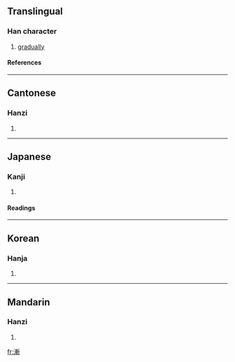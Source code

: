 {{see|渐}}

==Translingual==
===Han character===
{{Han char|rn=85|rad=水|as=11|sn=14|four=3212<sub>1</sub>|canj=水十十中 (EJJL)}}
# [[gradually]]
====References====
{{Han ref|kx=0647.140|dkj=18179|dj=1057.130|hdz=31717.030|uh=6F38|ud=28472|bh=BAA5|bd=47781}}

----
==Cantonese==
===Hanzi===
{{yue-hanzi|jyut=|y=jim1, jim6}}
# {{defn|Cantonese}}

----
==Japanese==
===Kanji===
{{ja-kanji|grade=c|rs=水11}}
# {{defn|Japanese}} 
====Readings====
{{ja-readings|on=[[ぜん]] (zen), [[せん]] (sen), [[ざん]] (zan)|kun=[[すすむ]] (susumu), [[ようやく]] (youyaku)}}

----
==Korean==
===Hanja===
{{ko-hanja|hangeul=[[점]], [[참]]|eumhun=|rv=jeom, cham|mr=chŏm, ch'am|y=cem, cham}}
# {{defn|Korean}}

----
==Mandarin==
===Hanzi===
{{cmn-hanzi|sim=渐|pin=[[jiàn]] (jian4)|wg=chien<sup>4</sup>}}
# {{defn|Mandarin}}

[[fr:漸]]